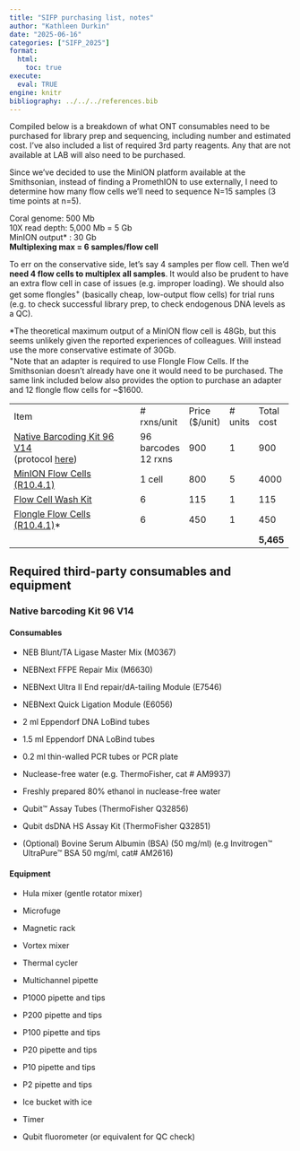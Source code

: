 ```yaml
---
title: "SIFP purchasing list, notes"
author: "Kathleen Durkin"
date: "2025-06-16"
categories: ["SIFP_2025"]
format:
  html:
    toc: true
execute: 
  eval: TRUE
engine: knitr
bibliography: ../../../references.bib
---
```


Compiled below is a breakdown of what ONT consumables need to be purchased for library prep and sequencing, including number and estimated cost. I've also included a list of required 3rd party reagents. Any that are not available at LAB will also need to be purchased.

Since we've decided to use the MinION platform available at the Smithsonian, instead of finding a PromethION to use externally, I need to determine how many flow cells we'll need to sequence N=15 samples (3 time points at n=5).

Coral genome: 500 Mb\
10X read depth: 5,000 Mb = 5 Gb \
MinION output\* : 30 Gb\
**Multiplexing max = 6 samples/flow cell**

To err on the conservative side, let's say 4 samples per flow cell. Then we'd **need 4 flow cells to multiplex all samples**. It would also be prudent to have an extra flow cell in case of issues (e.g. improper loading). We should also get some flongles^+^ (basically cheap, low-output flow cells) for trial runs (e.g. to check successful library prep, to check endogenous DNA levels as a QC).

\*The theoretical maximum output of a MinION flow cell is 48Gb, but this seems unlikely given the reported experiences of colleagues. Will instead use the more conservative estimate of 30Gb. \
^+^Note that an adapter is required to use Flongle Flow Cells. If the Smithsonian doesn't already have one it would need to be purchased. The same link included below also provides the option to purchase an adapter and 12 flongle flow cells for \~\$1600.

+-----------------------------------------------------------------------------------------------------------------------------------------------------------------------------------+--------------+-----------------+-----------+------------+
| Item                                                                                                                                                                              | \# rxns/unit | Price (\$/unit) | \# units  | Total cost |
+-----------------------------------------------------------------------------------------------------------------------------------------------------------------------------------+--------------+-----------------+-----------+------------+
| [Native Barcoding Kit 96 V14](https://store.nanoporetech.com/us/native-barcoding-kit-96-v14.html)\                                                                                | 96 barcodes\ | 900             | 1         | 900        |
| (protocol [here](https://community.nanoporetech.com/docs/prepare/library_prep_protocols/ligation-sequencing-gdna-native-barcoding-v14-sqk-nbd114-96))                             | 12 rxns      |                 |           |            |
+-----------------------------------------------------------------------------------------------------------------------------------------------------------------------------------+--------------+-----------------+-----------+------------+
| [MinION Flow Cells (R10.4.1)](https://store.nanoporetech.com/us/flow-cell-r10-4-1-2025.html)                                                                                      | 1 cell       | 800             | 5         | 4000       |
+-----------------------------------------------------------------------------------------------------------------------------------------------------------------------------------+--------------+-----------------+-----------+------------+
| [Flow Cell Wash Kit](https://store.nanoporetech.com/us/productDetail/?id=flow-cell-wash)                                                                                          | 6            | 115             | 1         | 115        |
+-----------------------------------------------------------------------------------------------------------------------------------------------------------------------------------+--------------+-----------------+-----------+------------+
| [Flongle Flow Cells (R10.4.1)](https://www.avantorsciences.com/us/en/product/39662889/flongle-adapter-and-flow-cells-for-miniontm-and-minion-mk1c-oxford-nanopore-technologies)\* | 6            | 450             | 1         | 450        |
+-----------------------------------------------------------------------------------------------------------------------------------------------------------------------------------+--------------+-----------------+-----------+------------+
|                                                                                                                                                                                   |              |                 |           | **5,465**  |
+-----------------------------------------------------------------------------------------------------------------------------------------------------------------------------------+--------------+-----------------+-----------+------------+

## Required third-party consumables and equipment

### Native barcoding Kit 96 V14

#### Consumables

-   NEB Blunt/TA Ligase Master Mix (M0367)

-   NEBNext FFPE Repair Mix (M6630)

-   NEBNext Ultra II End repair/dA-tailing Module (E7546)

-   NEBNext Quick Ligation Module (E6056)

-   2 ml Eppendorf DNA LoBind tubes

-   1.5 ml Eppendorf DNA LoBind tubes

-   0.2 ml thin-walled PCR tubes or PCR plate

-   Nuclease-free water (e.g. ThermoFisher, cat \# AM9937)

-   Freshly prepared 80% ethanol in nuclease-free water

-   Qubit™ Assay Tubes (ThermoFisher Q32856)

-   Qubit dsDNA HS Assay Kit (ThermoFisher Q32851)

-   (Optional) Bovine Serum Albumin (BSA) (50 mg/ml) (e.g Invitrogen™ UltraPure™ BSA 50 mg/ml, cat# AM2616)

#### Equipment

-   Hula mixer (gentle rotator mixer)

-   Microfuge

-   Magnetic rack

-   Vortex mixer

-   Thermal cycler

-   Multichannel pipette

-   P1000 pipette and tips

-   P200 pipette and tips

-   P100 pipette and tips

-   P20 pipette and tips

-   P10 pipette and tips

-   P2 pipette and tips

-   Ice bucket with ice

-   Timer

-   Qubit fluorometer (or equivalent for QC check)
